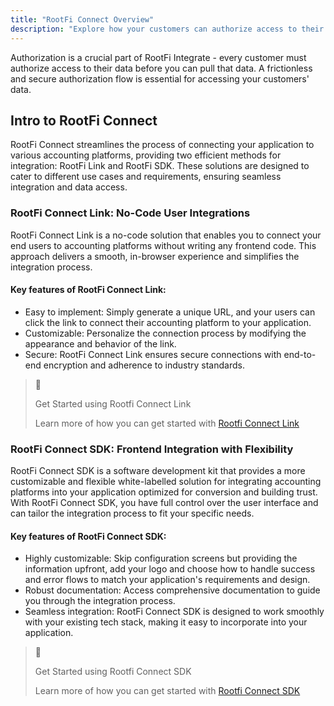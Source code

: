```yaml
---
title: "RootFi Connect Overview"
description: "Explore how your customers can authorize access to their data"
---
```


Authorization is a crucial part of RootFi Integrate - every customer must authorize access to their data before you can pull that data. A frictionless and secure authorization flow is essential for accessing your customers' data.

## Intro to RootFi Connect

RootFi Connect streamlines the process of connecting your application to various accounting platforms, providing two efficient methods for integration: RootFi Link and RootFi SDK. These solutions are designed to cater to different use cases and requirements, ensuring seamless integration and data access.

  
### RootFi Connect Link: No-Code User Integrations

RootFi Connect Link is a no-code solution that enables you to connect your end users to accounting platforms without writing any frontend code. This approach delivers a smooth, in-browser experience and simplifies the integration process.

#### Key features of RootFi Connect Link:

* Easy to implement: Simply generate a unique URL, and your users can click the link to connect their accounting platform to your application.
* Customizable: Personalize the connection process by modifying the appearance and behavior of the link.
* Secure: RootFi Connect Link ensures secure connections with end-to-end encryption and adherence to industry standards.

> 📘
> 
> Get Started using Rootfi Connect Link
> 
> Learn more of how you can get started with [Rootfi Connect Link](/docs/rootfi-connect-link)

  
### RootFi Connect SDK: Frontend Integration with Flexibility

RootFi Connect SDK is a software development kit that provides a more customizable and flexible white-labelled solution for integrating accounting platforms into your application optimized for conversion and building trust. With RootFi Connect SDK, you have full control over the user interface and can tailor the integration process to fit your specific needs.

#### Key features of RootFi Connect SDK:

* Highly customizable: Skip configuration screens but providing the information upfront, add your logo and choose how to handle success and error flows to match your application's requirements and design.
* Robust documentation: Access comprehensive documentation to guide you through the integration process.
* Seamless integration: RootFi Connect SDK is designed to work smoothly with your existing tech stack, making it easy to incorporate into your application.

> 📘
> 
> Get Started using Rootfi Connect SDK
> 
> Learn more of how you can get started with [Rootfi Connect SDK](/docs/rootfi-connect-sdk)